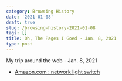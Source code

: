```yaml
---
category: Browsing History
date: '2021-01-08'
draft: true
slug: /browsing-history-2021-01-08
tags: []
title: Oh, The Pages I Goed ~ Jan. 8, 2021
type: post
---
```



My trip around the web - Jan. 8, 2021

- [Amazon.com : network light switch](https://www.amazon.com/s?k=network+light+switch&crid=2BHLCRA9MZ5NN&sprefix=network+light+swit%2Caps%2C163&ref=nb_sb_ss_ts-a-p_1_18)